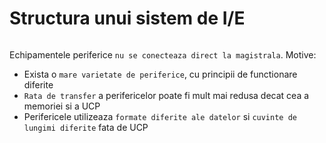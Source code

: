 
<SEO title="Structura unui sistem de I/E" />

# Structura unui sistem de I/E

<div style={{ maxWidth: '600px', marginBottom: '1.45rem' }}>
  <Image imgName={"structura-sistem.png"}/>
</div>

Echipamentele periferice `nu se conecteaza direct la magistrala`.
Motive:
- Exista o `mare varietate de periferice`, cu principii de functionare diferite
- `Rata de transfer` a perifericelor poate fi mult mai redusa decat cea a memoriei si a UCP
- Perifericele utilizeaza `formate diferite ale datelor` si `cuvinte de lungimi diferite` fata de UCP

<Links />